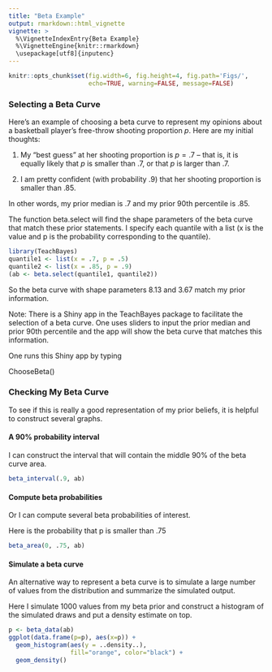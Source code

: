 ```yaml
---
title: "Beta Example"
output: rmarkdown::html_vignette
vignette: >
  %\VignetteIndexEntry{Beta Example}
  %\VignetteEngine{knitr::rmarkdown}
  \usepackage[utf8]{inputenc}
---
```


```r
knitr::opts_chunk$set(fig.width=6, fig.height=4, fig.path='Figs/',
                      echo=TRUE, warning=FALSE, message=FALSE)
```

### Selecting a Beta Curve

Here's an example of choosing a beta curve to represent my opinions about a basketball player's free-throw shooting proportion $p$.  Here are my initial thoughts:

1.  My "best guess" at her shooting proportion is $p = .7$ -- that is, it is equally likely that $p$ is smaller than .7, or that $p$ is larger than .7.

2.  I am pretty confident (with probability .9) that her shooting proportion is smaller than .85.

In other words, my prior median is .7 and my prior 90th percentile is .85.

The function beta.select will find the shape parameters of the beta curve that match these prior statements.  I specify each quantile with a list (x is the value and p is the probability corresponding to the quantile).

```r
library(TeachBayes)
quantile1 <- list(x = .7, p = .5)
quantile2 <- list(x = .85, p = .9)
(ab <- beta.select(quantile1, quantile2))
```

So the beta curve with shape parameters 8.13 and 3.67 match my prior information.

Note:  There is a Shiny app in the TeachBayes package to facilitate the selection of a beta curve.  One uses sliders to input the prior median and prior 90th percentile and the app will show the beta curve that matches this information.

One runs this Shiny app by typing

ChooseBeta()

### Checking My Beta Curve

To see if this is really a good representation of my prior beliefs, it is helpful to construct several graphs.

#### A 90% probability interval

I can construct the interval that will contain the middle 90% of the beta curve area.

```r
beta_interval(.9, ab)
```

#### Compute beta probabilities

Or I can compute several beta probabilities of interest.

Here is the probability that p is smaller than .75

```r
beta_area(0, .75, ab)
```

#### Simulate a beta curve

An alternative way to represent a beta curve is to simulate a large number of values from the distribution and summarize the simulated output.

Here I simulate 1000 values from my beta prior and construct a histogram of the simulated draws and put a density estimate on top.

```r
p <- beta_data(ab)
ggplot(data.frame(p=p), aes(x=p)) +
  geom_histogram(aes(y = ..density..), 
                 fill="orange", color="black") + 
  geom_density()
```

